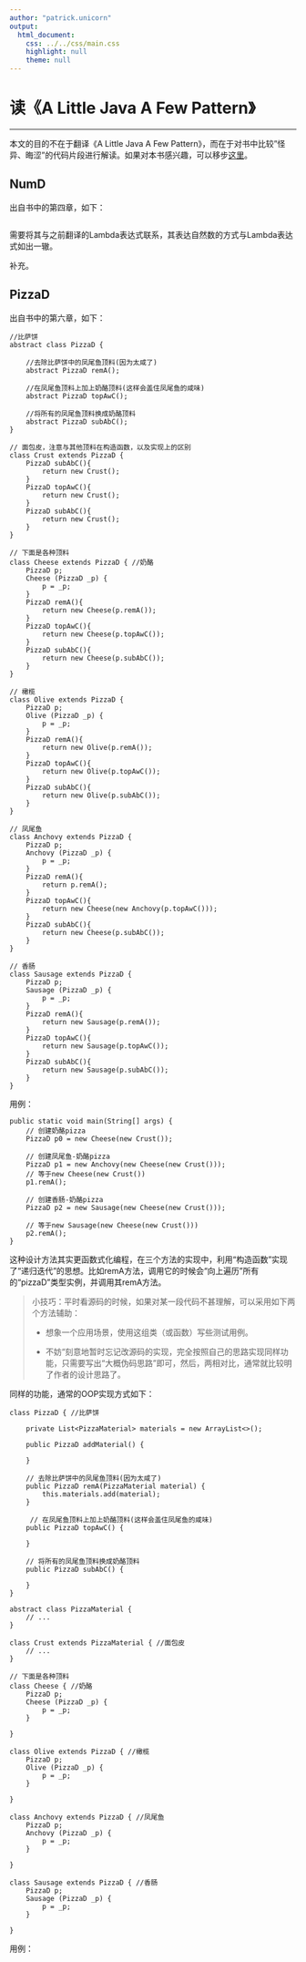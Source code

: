 ```yaml
---
author: "patrick.unicorn"
output:
  html_document:
    css: ../../css/main.css
    highlight: null
    theme: null
---
```


读《A Little Java A Few Pattern》
===

* * *

本文的目的不在于翻译《A Little Java A Few Pattern》，而在于对书中比较”怪异、晦涩”的代码片段进行解读。如果对本书感兴趣，可以移步[这里][1]。


[1]: http://a-little-java-a-few-patterns.readthedocs.io/zh_CN/latest/index.html

## NumD

出自书中的第四章，如下：

```

```

需要将其与之前翻译的Lambda表达式联系，其表达自然数的方式与Lambda表达式如出一辙。

补充。


## PizzaD 

出自书中的第六章，如下：


```
//比萨饼
abstract class PizzaD { 

    //去除比萨饼中的凤尾鱼顶料(因为太咸了)
    abstract PizzaD remA(); 
    
    //在凤尾鱼顶料上加上奶酪顶料(这样会盖住凤尾鱼的咸味)
    abstract PizzaD topAwC(); 
    
    //将所有的凤尾鱼顶料换成奶酪顶料
    abstract PizzaD subAbC(); 
}

// 面包皮，注意与其他顶料在构造函数，以及实现上的区别
class Crust extends PizzaD { 
    PizzaD subAbC(){
        return new Crust();
    }
    PizzaD topAwC(){
        return new Crust();
    }
    PizzaD subAbC(){
        return new Crust();
    }
}

// 下面是各种顶料
class Cheese extends PizzaD { //奶酪
    PizzaD p;
    Cheese (PizzaD _p) {
        p = _p;
    }
    PizzaD remA(){
        return new Cheese(p.remA());
    }
    PizzaD topAwC(){
        return new Cheese(p.topAwC());
    }
    PizzaD subAbC(){
        return new Cheese(p.subAbC());
    }
}

// 橄榄
class Olive extends PizzaD { 
    PizzaD p;
    Olive (PizzaD _p) {
        p = _p;
    }
    PizzaD remA(){
        return new Olive(p.remA());
    }
    PizzaD topAwC(){
        return new Olive(p.topAwC());
    }
    PizzaD subAbC(){
        return new Olive(p.subAbC());
    }
}

// 凤尾鱼
class Anchovy extends PizzaD { 
    PizzaD p;
    Anchovy (PizzaD _p) {
        p = _p;
    }
    PizzaD remA(){
        return p.remA();
    }
    PizzaD topAwC(){
        return new Cheese(new Anchovy(p.topAwC()));
    }
    PizzaD subAbC(){
        return new Cheese(p.subAbC());
    }
}

// 香肠
class Sausage extends PizzaD { 
    PizzaD p;
    Sausage (PizzaD _p) {
        p = _p;
    }
    PizzaD remA(){
        return new Sausage(p.remA());
    }
    PizzaD topAwC(){
        return new Sausage(p.topAwC());
    }
    PizzaD subAbC(){
        return new Sausage(p.subAbC());
    }
}
```

用例：

```
public static void main(String[] args) {
	// 创建奶酪pizza
	PizzaD p0 = new Cheese(new Crust());

	// 创建凤尾鱼-奶酪pizza
	PizzaD p1 = new Anchovy(new Cheese(new Crust()));
	// 等于new Cheese(new Crust())
	p1.remA(); 

	// 创建香肠-奶酪pizza
	PizzaD p2 = new Sausage(new Cheese(new Crust()));
	
	// 等于new Sausage(new Cheese(new Crust()))
	p2.remA(); 
}
```

这种设计方法其实更函数式化编程，在三个方法的实现中，利用“构造函数”实现了“递归迭代”的思想。比如remA方法，调用它的时候会“向上遍历”所有的“pizzaD”类型实例，并调用其remA方法。

<blockquote>
小技巧：平时看源码的时候，如果对某一段代码不甚理解，可以采用如下两个方法辅助：

+ 想象一个应用场景，使用这组类（或函数）写些测试用例。

+ 不妨“刻意地暂时忘记改源码的实现，完全按照自己的思路实现同样功能，只需要写出“大概伪码思路”即可，然后，两相对比，通常就比较明了作者的设计思路了。
</blockquote>

同样的功能，通常的OOP实现方式如下：

```
class PizzaD { //比萨饼

	private List<PizzaMaterial> materials = new ArrayList<>();

	public PizzaD addMaterial() {

	}
	
	// 去除比萨饼中的凤尾鱼顶料(因为太咸了)
    public PizzaD remA(PizzaMaterial material) {
    	this.materials.add(material);
    }

     // 在凤尾鱼顶料上加上奶酪顶料(这样会盖住凤尾鱼的咸味)
    public PizzaD topAwC() {

    }

    // 将所有的凤尾鱼顶料换成奶酪顶料
    public PizzaD subAbC() {

    }
}

abstract class PizzaMaterial {
	// ...
}

class Crust extends PizzaMaterial { //面包皮
    // ...
}

// 下面是各种顶料
class Cheese { //奶酪
    PizzaD p;
    Cheese (PizzaD _p) {
        p = _p;
    }
    
}

class Olive extends PizzaD { //橄榄
    PizzaD p;
    Olive (PizzaD _p) {
        p = _p;
    }
    
}

class Anchovy extends PizzaD { //凤尾鱼
    PizzaD p;
    Anchovy (PizzaD _p) {
        p = _p;
    }
    
}

class Sausage extends PizzaD { //香肠
    PizzaD p;
    Sausage (PizzaD _p) {
        p = _p;
    }
    
}
```

用例：


